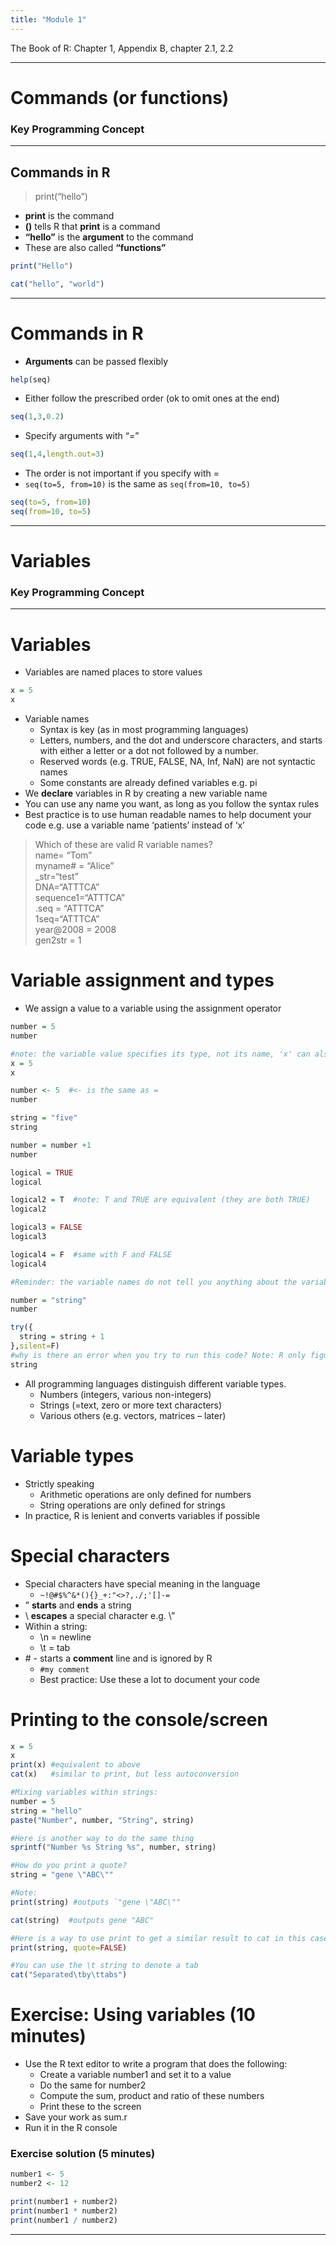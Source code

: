 ```yaml
---
title: "Module 1"
---
```



The Book of R: Chapter 1, Appendix B, chapter 2.1, 2.2

*** 

# Commands (or functions)

### Key Programming Concept

***

## Commands in R

>print("hello")

* **print** is the command
* **()** tells R that **print** is a command
* **"hello"** is the **argument** to the command
* These are also called **"functions”**

```r
print("Hello")
```

```r
cat("hello", "world")
```

***

# Commands in R

* **Arguments** can be passed flexibly

```r
help(seq)
```

* Either follow the prescribed order (ok to omit ones at the end)

```r
seq(1,3,0.2)
```

* Specify arguments with "="

```r
seq(1,4,length.out=3)
```

* The order is not important if you specify with =
* `seq(to=5, from=10)` is the same as `seq(from=10, to=5)`
```r
seq(to=5, from=10)
seq(from=10, to=5)
```


***

# Variables

### Key Programming Concept

***

# Variables

* Variables are named places to store values

```r
x = 5
x


```

* Variable names
    * Syntax is key (as in most programming languages)
    * Letters, numbers, and the dot and underscore characters, and starts with either a letter or a dot not followed by a number.
    * Reserved words (e.g. TRUE, FALSE, NA, Inf, NaN) are not syntactic names
    * Some constants are already defined variables e.g. pi
* We **declare** variables in R by creating a new variable name
* You can use any name you want, as long as you follow the syntax rules
* Best practice is to use human readable names to help document your code e.g. use a variable name 'patients' instead of 'x'

> Which of these are valid R variable names?  
name= "Tom"  
myname# = "Alice"  
_str="test"  
DNA="ATTTCA"  
sequence1="ATTTCA"  
.seq = "ATTTCA"  
1seq="ATTTCA"  
year@2008 = 2008  
gen2str = 1

# Variable assignment and types

* We assign a value to a variable using the assignment operator

```r
number = 5
number

#note: the variable value specifies its type, not its name, 'x' can also be a number
x = 5
x

number <- 5  #<- is the same as =
number

string = "five"
string

number = number +1
number

logical = TRUE
logical

logical2 = T  #note: T and TRUE are equivalent (they are both TRUE)
logical2

logical3 = FALSE
logical3

logical4 = F  #same with F and FALSE
logical4

#Reminder: the variable names do not tell you anything about the variable type

number = "string"
number

try({
  string = string + 1
},silent=F)
#why is there an error when you try to run this code? Note: R only figures this out when you try to run the code, not when you're writing it, so you need to be aware of the variable types you're using when you're writing code
string
```

* All programming languages distinguish different variable types.
    * Numbers (integers, various non-integers)
    * Strings (=text, zero or more text characters)
    * Various others (e.g. vectors, matrices – later)

# Variable types

* Strictly speaking
    * Arithmetic operations are only defined for numbers
    * String operations are only defined for strings
* In practice, R is lenient and converts variables if possible

# Special characters

* Special characters have special meaning in the language
    * `~!@#$%^&*(){}_+:"<>?,./;'[]-=`
* " **starts** and **ends** a string
* \\ **escapes** a special character e.g. \\"
* Within a string:
    * \\n = newline
    * \\t = tab
* \# - starts a **comment** line and is ignored by R
    * `#my comment`
    * Best practice: Use these a lot to document your code

# Printing to the console/screen

```r

x = 5
x
print(x) #equivalent to above
cat(x)   #similar to print, but less autoconversion

#Mixing variables within strings:
number = 5
string = "hello"
paste("Number", number, "String", string)

#Here is another way to do the same thing
sprintf("Number %s String %s", number, string)

#How do you print a quote?
string = "gene \"ABC\""

#Note:
print(string) #outputs `"gene \"ABC\""

cat(string)  #outputs gene "ABC"

#Here is a way to use print to get a similar result to cat in this case
print(string, quote=FALSE)

#You can use the \t string to denote a tab
cat("Separated\tby\ttabs")
```


# Exercise: Using variables (10 minutes)

* Use the R text editor to write a program that does the following:
    * Create a variable number1 and set it to a value
    * Do the same for number2
    * Compute the sum, product and ratio of these numbers
    * Print these to the screen
* Save your work as sum.r
* Run it in the R console

### Exercise solution (5 minutes)

```r
number1 <- 5
number2 <- 12

print(number1 + number2)
print(number1 * number2)
print(number1 / number2)

```

***

